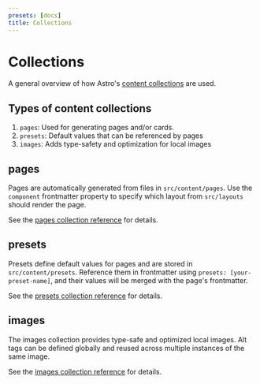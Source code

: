 ```yaml
---
presets: [docs]
title: Collections
---
```


# Collections

A general overview of how Astro's [content collections](https://docs.astro.build/en/guides/content-collections/) are used.

## Types of content collections

1. `pages`: Used for generating pages and/or cards.
2. `presets`: Default values that can be referenced by pages
3. `images`: Adds type-safety and optimization for local images

## pages

Pages are automatically generated from files in `src/content/pages`. Use the `component` frontmatter property to specify which layout from `src/layouts` should render the page.

See the [pages collection reference](/collections/pages/) for details.

## presets

Presets define default values for pages and are stored in `src/content/presets`. Reference them in frontmatter using `presets: [your-preset-name]`, and their values will be merged with the page's frontmatter.

See the [presets collection reference](/collections/presets/) for details.

## images

The images collection provides type-safe and optimized local images. Alt tags can be defined globally and reused across multiple instances of the same image.

See the [images collection reference](/collections/images/) for details.
